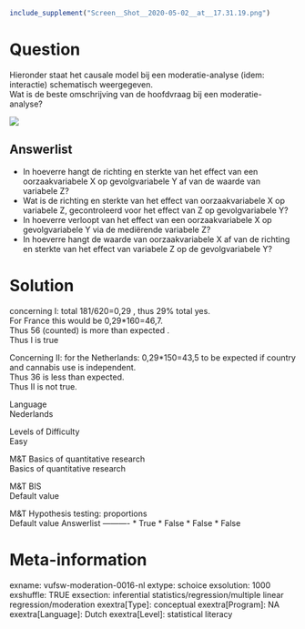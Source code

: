 ```r
include_supplement("Screen__Shot__2020-05-02__at__17.31.19.png")
```

Question
========
Hieronder staat het causale model bij een moderatie-analyse (idem:
interactie) schematisch weergegeven.  
Wat is de beste omschrijving van de hoofdvraag bij een
moderatie-analyse?   
  
![](Screen__Shot__2020-05-02__at__17.31.19.png)

Answerlist
----------
* In hoeverre hangt de richting en sterkte van het effect van een
  oorzaakvariabele X op gevolgvariabele Y af van de waarde van variabele
  Z?
* Wat is de richting en sterkte van het effect van oorzaakvariabele X op
  variabele Z, gecontroleerd voor het effect van Z op gevolgvariabele Y?
* In hoeverre verloopt van het effect van een oorzaakvariabele X op
  gevolgvariabele Y via de mediërende variabele Z?
* In hoeverre hangt de waarde van oorzaakvariabele X af van de richting en
  sterkte van het effect van variabele Z op de gevolgvariabele Y?

Solution
========





concerning I: total 181/620=0,29 , thus 29% total yes.  
For France this would be 0,29\*160=46,7.  
Thus 56 (counted) is more than expected .  
Thus I is true  
  
Concerning II: for the Netherlands: 0,29\*150=43,5 to be expected if
country and cannabis use is independent.  
Thus 36 is less than expected.  
Thus II is not true.





Language  
Nederlands

Levels of Difficulty  
Easy

M&T Basics of quantitative research  
Basics of quantitative research

M&T BIS  
Default value

M&T Hypothesis testing: proportions  
Default value
Answerlist
----------
* True
* False
* False
* False

Meta-information
================
exname: vufsw-moderation-0016-nl
extype: schoice
exsolution: 1000
exshuffle: TRUE
exsection: inferential statistics/regression/multiple linear regression/moderation
exextra[Type]: conceptual
exextra[Program]: NA
exextra[Language]: Dutch
exextra[Level]: statistical literacy

